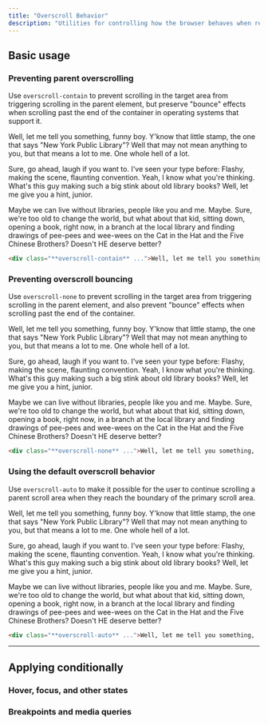 ```yaml
---
title: "Overscroll Behavior"
description: "Utilities for controlling how the browser behaves when reaching the boundary of a scrolling area."
---
```




## Basic usage

### Preventing parent overscrolling

Use `overscroll-contain` to prevent scrolling in the target area from triggering scrolling in the parent element, but preserve "bounce" effects when scrolling past the end of the container in operating systems that support it.

<Example p="none">
  <div class="mx-4 overscroll-contain overflow-auto h-48 bg-white dark:bg-gray-800 shadow-xl p-8 space-y-4 text-gray-700 dark:text-gray-400 text-sm sm:text-base leading-6 sm:leading-7">
    <p>Well, let me tell you something, funny boy. Y'know that little stamp, the one that says "New York Public Library"? Well that may not mean anything to you, but that means a lot to me. One whole hell of a lot.</p>
    <p>Sure, go ahead, laugh if you want to. I've seen your type before: Flashy, making the scene, flaunting convention. Yeah, I know what you're thinking. What's this guy making such a big stink about old library books? Well, let me give you a hint, junior.</p>
    <p>Maybe we can live without libraries, people like you and me. Maybe. Sure, we're too old to change the world, but what about that kid, sitting down, opening a book, right now, in a branch at the local library and finding drawings of pee-pees and wee-wees on the Cat in the Hat and the Five Chinese Brothers? Doesn't HE deserve better?</p>
  </div>
</Example>

```html
<div class="**overscroll-contain** ...">Well, let me tell you something, ...</div>
```

### Preventing overscroll bouncing

Use `overscroll-none` to prevent scrolling in the target area from triggering scrolling in the parent element, and also prevent "bounce" effects when scrolling past the end of the container.

<Example p="none">
  <div class="mx-4 overscroll-none overflow-auto h-48 bg-white dark:bg-gray-800 shadow-xl p-8 space-y-4 text-gray-700 dark:text-gray-400 text-sm sm:text-base leading-6 sm:leading-7">
    <p>Well, let me tell you something, funny boy. Y'know that little stamp, the one that says "New York Public Library"? Well that may not mean anything to you, but that means a lot to me. One whole hell of a lot.</p>
    <p>Sure, go ahead, laugh if you want to. I've seen your type before: Flashy, making the scene, flaunting convention. Yeah, I know what you're thinking. What's this guy making such a big stink about old library books? Well, let me give you a hint, junior.</p>
    <p>Maybe we can live without libraries, people like you and me. Maybe. Sure, we're too old to change the world, but what about that kid, sitting down, opening a book, right now, in a branch at the local library and finding drawings of pee-pees and wee-wees on the Cat in the Hat and the Five Chinese Brothers? Doesn't HE deserve better?</p>
  </div>
</Example>

```html
<div class="**overscroll-none** ...">Well, let me tell you something, ...</div>
```

### Using the default overscroll behavior

Use `overscroll-auto` to make it possible for the user to continue scrolling a parent scroll area when they reach the boundary of the primary scroll area.

<Example p="none">
  <div class="mx-4 overscroll-auto overflow-auto h-48 bg-white dark:bg-gray-800 shadow-xl p-8 space-y-4 text-gray-700 dark:text-gray-400 text-sm sm:text-base leading-6 sm:leading-7">
    <p>Well, let me tell you something, funny boy. Y'know that little stamp, the one that says "New York Public Library"? Well that may not mean anything to you, but that means a lot to me. One whole hell of a lot.</p>
    <p>Sure, go ahead, laugh if you want to. I've seen your type before: Flashy, making the scene, flaunting convention. Yeah, I know what you're thinking. What's this guy making such a big stink about old library books? Well, let me give you a hint, junior.</p>
    <p>Maybe we can live without libraries, people like you and me. Maybe. Sure, we're too old to change the world, but what about that kid, sitting down, opening a book, right now, in a branch at the local library and finding drawings of pee-pees and wee-wees on the Cat in the Hat and the Five Chinese Brothers? Doesn't HE deserve better?</p>
  </div>
</Example>

```html
<div class="**overscroll-auto** ...">Well, let me tell you something, ...</div>
```

---

## <Heading ignore>Applying conditionally</Heading>

### <Heading ignore>Hover, focus, and other states</Heading>

<HoverFocusAndOtherStates defaultClass="overscroll-auto" featuredClass="overscroll-contain" />

### <Heading ignore>Breakpoints and media queries</Heading>

<BreakpointsAndMediaQueries defaultClass="overscroll-auto" featuredClass="overscroll-contain" />
